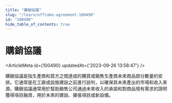 ```yaml
---
title: "購銷協議"
slug: "/learn/offtake-agreement-100490"
id: "100490"
hide_table_of_contents: true
---
```



# 購銷協議

<ArticleMeta id={100490} updatedAt={'2023-09-26 13:58:47'} />
<div className='border-solid border-b border-t-0 my-4 border-[var(--ifm-color-gray-300)]' />

購銷協議是指生產商和買方之間達成的購買或銷售生產商未來商品部分數量的安排。它通常是在工廠或設施建設之前進行談判，以確保其未來產出的市場和收入來源。購銷協議通常用於幫助銷售公司通過未來收入的承諾和對商品現有需求的證明獲得項目融資，用於未來的建設、擴張項目或新設備。

